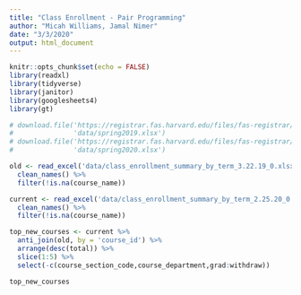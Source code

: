 ```yaml
---
title: "Class Enrollment - Pair Programming"
author: "Micah Williams, Jamal Nimer"
date: "3/3/2020"
output: html_document
---
```


```r
knitr::opts_chunk$set(echo = FALSE)
library(readxl)
library(tidyverse)
library(janitor)
library(googlesheets4)
library(gt)

# download.file('https://registrar.fas.harvard.edu/files/fas-registrar/files/class_enrollment_summary_by_term_3.22.19_0.xlsx',
#               'data/spring2019.xlsx')
# download.file('https://registrar.fas.harvard.edu/files/fas-registrar/files/class_enrollment_summary_by_term_2.25.20_0.xlsx',
#               'data/spring2020.xlsx')

old <- read_excel('data/class_enrollment_summary_by_term_3.22.19_0.xlsx', skip = 3) %>%
  clean_names() %>%
  filter(!is.na(course_name))

current <- read_excel('data/class_enrollment_summary_by_term_2.25.20_0.xlsx', skip = 3) %>%
  clean_names() %>%
  filter(!is.na(course_name))
```

```r
top_new_courses <- current %>%
  anti_join(old, by = 'course_id') %>%
  arrange(desc(total)) %>%
  slice(1:5) %>%
  select(-c(course_section_code,course_department,grad:withdraw))

top_new_courses
```

